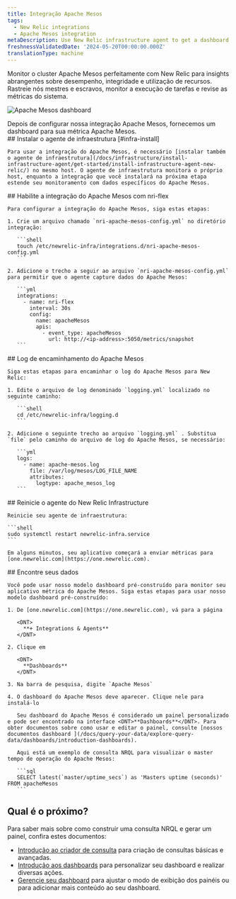 ```yaml
---
title: Integração Apache Mesos
tags:
  - New Relic integrations
  - Apache Mesos integration
metaDescription: Use New Relic infrastructure agent to get a dashboard with metrics from your Apache Mesos.
freshnessValidatedDate: '2024-05-20T00:00:00.000Z'
translationType: machine
---
```


Monitor o cluster Apache Mesos perfeitamente com New Relic para insights abrangentes sobre desempenho, integridade e utilização de recursos. Rastreie nós mestres e escravos, monitor a execução de tarefas e revise as métricas do sistema.

<img
  title="Apache Mesos dashboard"
  alt="Apache Mesos dashboard"
  src="/images/infrastructure_screenshot_full-apache-mesos-dashboard.webp"
/>

<figcaption>
  Depois de configurar nossa integração Apache Mesos, fornecemos um dashboard para sua métrica Apache Mesos.
</figcaption>

<Steps>
  <Step>
    ## Instalar o agente de infraestrutura [#infra-install]

    Para usar a integração do Apache Mesos, é necessário [instalar também o agente de infraestrutura](/docs/infrastructure/install-infrastructure-agent/get-started/install-infrastructure-agent-new-relic/) no mesmo host. O agente de infraestrutura monitora o próprio host, enquanto a integração que você instalará na próxima etapa estende seu monitoramento com dados específicos do Apache Mesos.
  </Step>

  <Step>
    ## Habilite a integração do Apache Mesos com nri-flex

    Para configurar a integração do Apache Mesos, siga estas etapas:

    1. Crie um arquivo chamado `nri-apache-mesos-config.yml` no diretório integração:

       ```shell
       touch /etc/newrelic-infra/integrations.d/nri-apache-mesos-config.yml
       ```

    2. Adicione o trecho a seguir ao arquivo `nri-apache-mesos-config.yml` para permitir que o agente capture dados do Apache Mesos:

       ```yml
       integrations:
         - name: nri-flex
           interval: 30s
           config:
             name: apacheMesos
             apis:
               - event_type: apacheMesos
                 url: http://<ip-address>:5050/metrics/snapshot
       ```
  </Step>

  <Step>
    ## Log de encaminhamento do Apache Mesos

    Siga estas etapas para encaminhar o log do Apache Mesos para New Relic:

    1. Edite o arquivo de log denominado `logging.yml` localizado no seguinte caminho:

       ```shell
       cd /etc/newrelic-infra/logging.d
       ```

    2. Adicione o seguinte trecho ao arquivo `logging.yml` . Substitua `file` pelo caminho do arquivo de log do Apache Mesos, se necessário:

       ```yml
       logs:
         - name: apache-mesos.log
           file: /var/log/mesos/LOG_FILE_NAME
           attributes:
             logtype: apache_mesos_log
       ```
  </Step>

  <Step>
    ## Reinicie o agente do New Relic Infrastructure

    Reinicie seu agente de infraestrutura:

    ```shell
    sudo systemctl restart newrelic-infra.service
    ```

    Em alguns minutos, seu aplicativo começará a enviar métricas para [one.newrelic.com](https://one.newrelic.com).
  </Step>

  <Step>
    ## Encontre seus dados

    Você pode usar nosso modelo dashboard pré-construído para monitor seu aplicativo métrica do Apache Mesos. Siga estas etapas para usar nosso modelo dashboard pré-construído:

    1. De [one.newrelic.com](https://one.newrelic.com), vá para a página

       <DNT>
         **+ Integrations & Agents**
       </DNT>

    2. Clique em

       <DNT>
         **Dashboards**
       </DNT>

    3. Na barra de pesquisa, digite `Apache Mesos`

    4. O dashboard do Apache Mesos deve aparecer. Clique nele para instalá-lo

       Seu dashboard do Apache Mesos é considerado um painel personalizado e pode ser encontrado na interface <DNT>**Dashboards**</DNT>. Para obter documentos sobre como usar e editar o painel, consulte [nossos documentos dashboard ](/docs/query-your-data/explore-query-data/dashboards/introduction-dashboards).

       Aqui está um exemplo de consulta NRQL para visualizar o master tempo de operação do Apache Mesos:

       ```sql
       SELECT latest(`master/uptime_secs`) as 'Masters uptime (seconds)' FROM apacheMesos
       ```
  </Step>
</Steps>

## Qual é o próximo?

Para saber mais sobre como construir uma consulta NRQL e gerar um painel, confira estes documentos:

* [Introdução ao criador de consulta](/docs/query-your-data/explore-query-data/query-builder/introduction-query-builder) para criação de consultas básicas e avançadas.
* [Introdução aos dashboards](/docs/query-your-data/explore-query-data/dashboards/introduction-dashboards) para personalizar seu dashboard e realizar diversas ações.
* [Gerencie seu dashboard](/docs/query-your-data/explore-query-data/dashboards/manage-your-dashboard) para ajustar o modo de exibição dos painéis ou para adicionar mais conteúdo ao seu dashboard.
